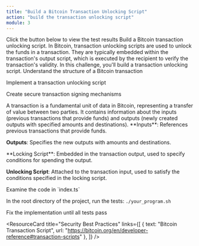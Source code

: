 ```yaml
---
title: "Build a Bitcoin Transaction Unlocking Script"
action: "build the transaction unlocking script"
module: 3
---
```


<ContentBox title="" description="">
<TestResult title="Test Result" status="not started" moduleNumber={3}>
  Click the button below to view the test results
</TestResult>

<ChallengeBrief title="Build a Bitcoin transaction unlocking script">
Build a Bitcoin transaction unlocking script. In Bitcoin, transaction unlocking scripts are used to unlock the funds in a transaction. 
They are typically embedded within the transaction's output script, which is executed by the recipient to verify the transaction's validity.
In this challenge, you'll build a transaction unlocking script.
</ChallengeBrief>

<LearningObjectives title="Learning Objectives">
  Understand the structure of a Bitcoin transaction

  Implement a transaction unlocking script

  Create secure transaction signing mechanisms
</LearningObjectives>

<ConceptCard title="Bitcoin Transaction Fundamentals">
A transaction is a fundamental unit of data in Bitcoin, representing a transfer of value between two parties. 
It contains information about the inputs (previous transactions that provide funds) and outputs (newly created outputs with specified amounts and destinations).
</ConceptCard>

<ConceptCard title="Transaction Inputs and Outputs">
  **Inputs**: References previous transactions that provide funds.

  **Outputs**: Specifies the new outputs with amounts and destinations.
</ConceptCard>

<ConceptCard title="Locking and Unlocking Scripts">
  **Locking Script**: Embedded in the transaction output, used to specify conditions for spending the output.

  **Unlocking Script**: Attached to the transaction input, used to satisfy the conditions specified in the locking script.
</ConceptCard>

<SetupSteps>
  Examine the code in `index.ts`

  In the root directory of the project, run the tests: `./your_program.sh`

  Fix the implementation until all tests pass
</SetupSteps>


<ResourceSection>
<ResourceCard 
  title="Bitcoin Transaction Script"
  links={[
    { text: "Script Wiki", url: "https://en.bitcoin.it/wiki/Script" },
    { text: "Bitcoin Opcode Reference", url: "https://en.bitcoin.it/wiki/Script#Opcodes" }
  ]}
/>

<ResourceCard 
  title="Security Best Practices"
  links={[
    { text: "Bitcoin Transaction Script", url: "https://bitcoin.org/en/developer-reference#transaction-scripts" },
  ]}
/>
</ResourceSection>
</ContentBox>
